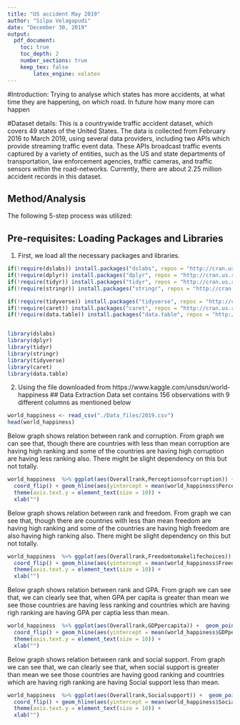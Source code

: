 ```yaml
---
title: "US accident May 2019"
author: "Silpa Velagapudi"
date: "December 30, 2019"
output:
  pdf_document:
    toc: true
    toc_depth: 2
    number_sections: true
    keep_tex: false
        latex_engine: xelatex
---
```

#Introduction:
Trying to analyse which states has more accidents, at what time they are happening, on which road. In future how many more can happen

#Dataset details:
This is a countrywide traffic accident dataset, which covers 49 states of the United States. The data is collected from February 2016 to March 2019, using several data providers, including two APIs which provide streaming traffic event data. These APIs broadcast traffic events captured by a variety of entities, such as the US and state departments of transportation, law enforcement agencies, traffic cameras, and traffic sensors within the road-networks. Currently, there are about 2.25 million accident records in this dataset. 

## Method/Analysis
The following 5-step process was utilized:

\begin{enumerate}
\item Data Extraction
\item Data Cleaning
\item In-depth Analysis of the Data
\item Exploration of machine learning alternatives
\item Application of a selected machine learning algorithm
\end{enumerate}

## Pre-requisites: Loading Packages and Libraries
1. First, we load all the necessary packages and libraries.

```r
if(!require(dslabs)) install.packages("dslabs", repos = "http://cran.us.r-project.org")
if(!require(dplyr)) install.packages("dplyr", repos = "http://cran.us.r-project.org")
if(!require(tidyr)) install.packages("tidyr", repos = "http://cran.us.r-project.org")
if(!require(stringr)) install.packages("stringr", repos = "http://cran.us.r-project.org")

if(!require(tidyverse)) install.packages("tidyverse", repos = "http://cran.us.r-project.org")
if(!require(caret)) install.packages("caret", repos = "http://cran.us.r-project.org")
if(!require(data.table)) install.packages("data.table", repos = "http://cran.us.r-project.org")


library(dslabs)
library(dplyr)
library(tidyr)
library(stringr)
library(tidyverse)
library(caret)
library(data.table)

```
2. Using the file downloaded from https://www.kaggle.com/unsdsn/world-happiness
## Data Extraction
Data set contains 156 observations with 9 different columns as mentioned below
\begin{enumerate}
\item Overallrank
\item Country
\item Score
\item Socialsupport
\item Healthylifeexpectancy
\item Freedomtomakelifechoices
\item Generosity
\item Perceptionsofcorruption
\end{enumerate}
```r
world_happiness <- read_csv("./Data_files/2019.csv")
head(world_happiness)
```
Below graph shows relation between rank and corruption. From graph we can see that, though there are countries with less than mean corruption are having high ranking and some of the countries are having high corruption are having less ranking also. There might be slight dependency on this but not totally.

```r
world_happiness  %>% ggplot(aes(Overallrank,Perceptionsofcorruption)) +  geom_point(stat="identity") + 
  coord_flip() + geom_hline(aes(yintercept = mean(world_happiness$Perceptionsofcorruption)), col="red", lwd=2, lty=2) +
  theme(axis.text.y = element_text(size = 10)) +
  xlab("") 

```
Below graph shows relation between rank and freedom. From graph we can see that, though there are countries with less than mean freedom are having high ranking and some of the countries are having high freedom are also having high ranking also. There might be slight dependency on this but not totally.

```r
world_happiness  %>% ggplot(aes(Overallrank,Freedomtomakelifechoices)) +  geom_point(stat="identity") +
  coord_flip() + geom_hline(aes(yintercept = mean(world_happiness$Freedomtomakelifechoices)), col="red", lwd=2, lty=2) +
  theme(axis.text.y = element_text(size = 10)) +
  xlab("")

```
Below graph shows relation between rank and GPA. From graph we can see that, we can clearly see that, when GPA per capita is greater than mean we see those countries are having less ranking and countries which are having righ ranking are having GPA per captia less than mean.
```r
world_happiness  %>% ggplot(aes(Overallrank,GDPpercapita)) +  geom_point(stat="identity") +
  coord_flip() + geom_hline(aes(yintercept = mean(world_happiness$GDPpercapita)), col="red", lwd=2, lty=2) +
  theme(axis.text.y = element_text(size = 10)) +
  xlab("")

```
Below graph shows relation between rank and social support. From graph we can see that, we can clearly see that, when social support is greater than mean we see those countries are having good ranking and countries which are having righ ranking are having Social support less than mean.
```r
world_happiness  %>% ggplot(aes(Overallrank,Socialsupport)) +  geom_point(stat="identity") +
  coord_flip() + geom_hline(aes(yintercept = mean(world_happiness$Socialsupport)), col="red", lwd=2, lty=2) +
  theme(axis.text.y = element_text(size = 10)) +
  xlab("")

```
